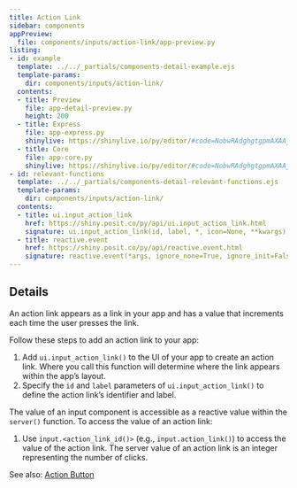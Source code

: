 ```yaml
---
title: Action Link
sidebar: components
appPreview:
  file: components/inputs/action-link/app-preview.py
listing:
- id: example
  template: ../../_partials/components-detail-example.ejs
  template-params:
    dir: components/inputs/action-link/
  contents:
  - title: Preview
    file: app-detail-preview.py
    height: 200
  - title: Express
    file: app-express.py
    shinylive: https://shinylive.io/py/editor/#code=NobwRAdghgtgpmAXAAjFADugdOgnmAGlQGMB7CAFzkqVQDMAnUmZAZwAsBLCXZTmdKQYVkDOFGIVOANzhExEACZwGAHQiNmbLjyxwAHujGtWfAUJHd0AVwpFrndeodYrtgPoSp5dwBtuANYAFKpokpw+-hABoUShAJIQxGJQrHDIAHLWMABGKqEAlMjIAMTIADzlThDqAAIKygxYVPoUQQV1KeGyerKUQW4UWF4REH6BRaUVVUpwdMhk1pQq7YjqxcViFNYMEMh0oSCDw+GRge0AvqHqhKgUuOgIKGAtFGAXALpAA
  - title: Core
    file: app-core.py
    shinylive: https://shinylive.io/py/editor/#code=NobwRAdghgtgpmAXAAjFADugdOgnmAGlQGMB7CAFzkqVQDMAnUmZAZwAsBLCXZTmdKQYVkAQUxEGcKMQqcAbnEnUAJnAZEArpwA6EPRnQB9bcgC8ybTigBzOEboAbbSoAUe5J8ucs3dJoojGTlyI0duAGt3NFlOUPCICJ1CZGSASQhiKShWOGQAOU0YACN1ZIBKImQAYmQAHjqPLytSAP9AqgAPCmiyTUoysEq9cr0xiDU6NnVFBlc-AKJWinaiXNZWOIhyxCbPAAEpCfUsLp7RiC9kQ+lYxSw4RUp5iHasYK2wyPLPWoa95CTZB9AZzHYAq5SCiaBiXOjJEALCjvWLxSKucoAX2S4wMmHMYkwrkMJk4axm6guKTAFFw6AQKBpcG6YExAF0gA
- id: relevant-functions
  template: ../../_partials/components-detail-relevant-functions.ejs
  template-params:
    dir: components/inputs/action-link/
  contents:
  - title: ui.input_action_link
    href: https://shiny.posit.co/py/api/ui.input_action_link.html
    signature: ui.input_action_link(id, label, *, icon=None, **kwargs)
  - title: reactive.event
    href: https://shiny.posit.co/py/api/reactive.event.html
    signature: reactive.event(*args, ignore_none=True, ignore_init=False)
---
```


:::{#example}
:::

:::{#relevant-functions}
:::

## Details

An action link appears as a link in your app and has a value that increments each time the user presses the link.

Follow these steps to add an action link to your app:

  1. Add `ui.input_action_link()` to the UI of your app to create an action link. Where you call this function will determine where the link appears within the app's layout.
  2. Specify the `id` and `label` parameters of `ui.input_action_link()` to define the action link's identifier and label.

The value of an input component is accessible as a reactive value within the `server()` function. To access the value of an action link:

  1.  Use `input.<action_link_id()>` (e.g., `input.action_link()`) to access the value of the action link. The server value of an action link is an integer representing the number of clicks.

See also: [Action Button](../action-button/index.qmd)
